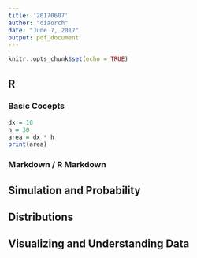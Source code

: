 ```yaml
---
title: '20170607'
author: "diaorch"
date: "June 7, 2017"
output: pdf_document
---
```


```r
knitr::opts_chunk$set(echo = TRUE)
```

## R

### Basic Cocepts
```r
dx = 10
h = 30
area = dx * h
print(area)
```

### Markdown / R Markdown

## Simulation and Probability 

## Distributions

## Visualizing and Understanding Data
